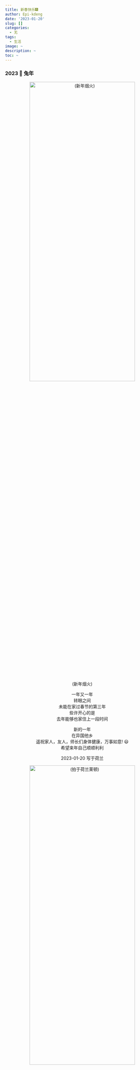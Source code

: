```yaml
---
title: 新春快乐🎆
author: Epi-kdeng
date: '2023-01-20'
slug: []
categories:
  - 无
tags:
  - 生活
image: ~
description: ~
toc: ~
---
```


###                    2023 🐇 兔年 
<center>
![(新年烟火)](images/Screenshot 2023-01-20 at 18.41.40.png){width=90% height=50%}
</center>

<center>

一年又一年<br>
转眼之间<br>
未能在家过春节的第三年<br>
些许开心的是<br>
去年能够也家住上一段时间<br>

新的一年<br>
在异国他乡<br>
遥祝家人，友人，师长们身体健康，万事如意! 😃 <br>
希望来年自己顺顺利利<br>

2023-01-20 写于荷兰
</center>

<center>
![(拍于荷兰莱顿)](images/Screenshot 2023-01-20 at 18.40.16.png){width=90% height=50%}
</center>

